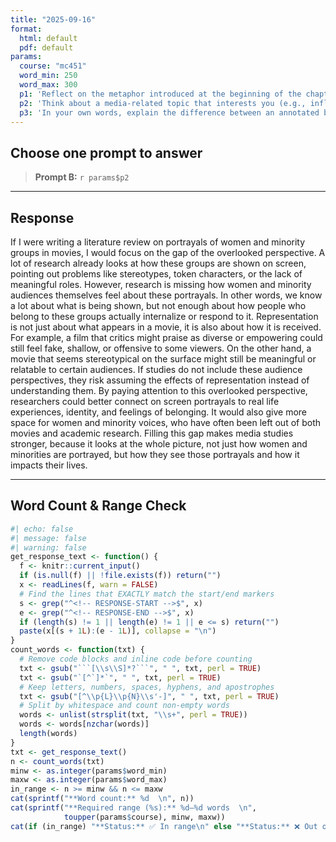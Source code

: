 ```yaml
---
title: "2025-09-16"
format:
  html: default
  pdf: default
params:
  course: "mc451"
  word_min: 250
  word_max: 300
  p1: 'Reflect on the metaphor introduced at the beginning of the chapter: walking into a conversation that’s already underway. Have you ever had that experience in real life (in class, online, or at work)? What happened when you did—or didn’t—take the time to listen first? How does that scenario relate to the role of the literature review in research? Why is it important to understand what’s already been said before adding your ideas?'
  p2: 'Think about a media-related topic that interests you (e.g., influencer culture, video game violence, media portrayals of mental health). Now imagine you are preparing to write a literature review on that topic. What kind of “gap” would you look for to justify a new study? Would it be a topical void, a contradiction, or an overlooked perspective? Why does that kind of gap matter in media research?'
  p3: 'In your own words, explain the difference between an annotated bibliography and a proper literature review. Why is that difference significant? Reflect on a time when you had to summarize multiple sources for a paper or project. Did you organize those sources thematically, or treat each one individually? Looking ahead, how will your approach change when writing your literature review?'
---
```


## Choose **one** prompt to answer

> **Prompt B:** `r params$p2`

---

## Response

<!-- RESPONSE-START -->
If I were writing a literature review on portrayals of women and minority groups in movies, I would focus on the gap of the overlooked perspective. A lot of research already looks at how these groups are shown on screen, pointing out problems like stereotypes, token characters, or the lack of meaningful roles. However, research is missing how women and minority audiences themselves feel about these portrayals. In other words, we know a lot about what is being shown, but not enough about how people who belong to these groups actually internalize or respond to it. Representation is not just about what appears in a movie, it is also about how it is received. For example, a film that critics might praise as diverse or empowering could still feel fake, shallow, or offensive to some viewers. On the other hand, a movie that seems stereotypical on the surface might still be meaningful or relatable to certain audiences. If studies do not include these audience perspectives, they risk assuming the effects of representation instead of understanding them. By paying attention to this overlooked perspective, researchers could better connect on screen portrayals to real life experiences, identity, and feelings of belonging. It would also give more space for women and minority voices, who have often been left out of both movies and academic research. Filling this gap makes media studies stronger, because it looks at the whole picture, not just how women and minorities are portrayed, but how they see those portrayals and how it impacts their lives.
<!-- RESPONSE-END -->

---

## Word Count & Range Check

```r
#| echo: false
#| message: false
#| warning: false
get_response_text <- function() {
  f <- knitr::current_input()
  if (is.null(f) || !file.exists(f)) return("")
  x <- readLines(f, warn = FALSE)
  # Find the lines that EXACTLY match the start/end markers
  s <- grep("^<!-- RESPONSE-START -->$", x)
  e <- grep("^<!-- RESPONSE-END -->$", x)
  if (length(s) != 1 || length(e) != 1 || e <= s) return("")
  paste(x[(s + 1L):(e - 1L)], collapse = "\n")
}
count_words <- function(txt) {
  # Remove code blocks and inline code before counting
  txt <- gsub("```[\\s\\S]*?```", " ", txt, perl = TRUE)
  txt <- gsub("`[^`]*`", " ", txt, perl = TRUE)
  # Keep letters, numbers, spaces, hyphens, and apostrophes
  txt <- gsub("[^\\p{L}\\p{N}\\s'-]", " ", txt, perl = TRUE)
  # Split by whitespace and count non-empty words
  words <- unlist(strsplit(txt, "\\s+", perl = TRUE))
  words <- words[nzchar(words)]
  length(words)
}
txt <- get_response_text()
n <- count_words(txt)
minw <- as.integer(params$word_min)
maxw <- as.integer(params$word_max)
in_range <- n >= minw && n <= maxw
cat(sprintf("**Word count:** %d  \n", n))
cat(sprintf("**Required range (%s):** %d–%d words  \n",
            toupper(params$course), minw, maxw))
cat(if (in_range) "**Status:** ✅ In range\n" else "**Status:** ❌ Out of range\n")
```
